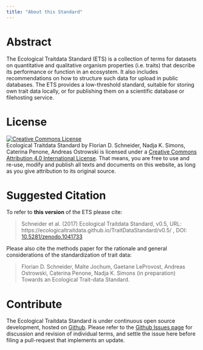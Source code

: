 ```yaml
---
title: "About this Standard"
---
```


# Abstract 

The Ecological Traitdata Standard (ETS) is a collection of terms for datasets on quantitative and qualitative organism properties (i.e. traits) that describe its performance or function in an ecosystem. It also includes recommendations on how to structure such data for upload in public databases. 
The ETS provides a low-threshold standard, suitable for storing own trait data locally, or for publishing them on a scientific database or filehosting service. 

# License

<a rel="license" href="http://creativecommons.org/licenses/by/4.0/"><img alt="Creative Commons License" style="border-width:0" src="https://i.creativecommons.org/l/by/4.0/88x31.png" /></a><br /><span xmlns:dct="http://purl.org/dc/terms/" property="dct:title">Ecological Traitdata Standard </span> by <span xmlns:cc="http://creativecommons.org/ns#" property="cc:attributionName">Florian D. Schneider, Nadja K. Simons, Caterina Penone, Andreas Ostrowski</span> is licensed under a <a rel="license" href="http://creativecommons.org/licenses/by/4.0/">Creative Commons Attribution 4.0 International License</a>. That means, you are free to use and re-use, modify and publish all texts and documents on this website, as long as you give attribution to its original source. 

# Suggested Citation

To refer to **this version** of the ETS please cite: 

> Schneider et al. (2017) Ecological Traitdata Standard, v0.5, URL: https://ecologicaltraitdata.github.io/TraitDataStandard/v0.5/ , DOI: [10.5281/zenodo.1041733](https://doi.org/10.5281/zenodo.1041733)  

Please also cite the methods paper for the rationale and general considerations of the standardization of trait data: 

> Florian D. Schneider, Malte Jochum, Gaetane LeProvost, Andreas Ostrowski, Caterina Penone, Nadja K. Simons (in preparation) Towards an Ecological Trait-data Standard. 

# Contribute

The Ecological Traitdata Standard is under continuous open source development, hosted on [Github](https://github.com/EcologicalTraitData/TraitDataStandard). Please refer to the [Github Issues page](https://github.com/EcologicalTraitData/TraitDataStandard/issues) for discussion and revision of individual terms, and settle the issue here before filing a pull-request that implements an update.

